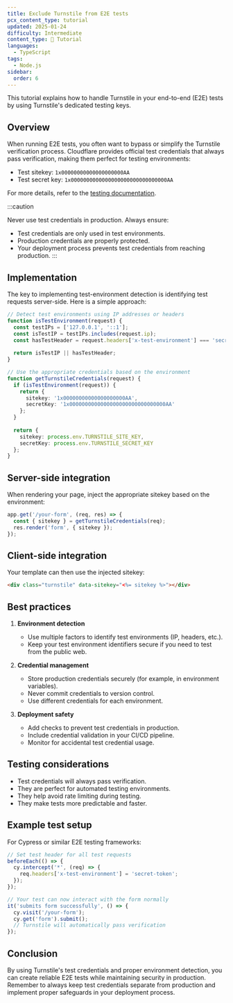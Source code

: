 ```yaml
---
title: Exclude Turnstile from E2E tests
pcx_content_type: tutorial
updated: 2025-01-24
difficulty: Intermediate
content_type: 📝 Tutorial
languages:
  - TypeScript
tags:
  - Node.js
sidebar:
  order: 6
---
```


This tutorial explains how to handle Turnstile in your end-to-end (E2E) tests by using Turnstile's dedicated testing keys.

## Overview

When running E2E tests, you often want to bypass or simplify the Turnstile verification process. Cloudflare provides official test credentials that always pass verification, making them perfect for testing environments:

- Test sitekey: `1x00000000000000000000AA`
- Test secret key: `1x0000000000000000000000000000000AA`

For more details, refer to the [testing documentation](/turnstile/troubleshooting/testing/).

:::caution

Never use test credentials in production. Always ensure:
- Test credentials are only used in test environments.
- Production credentials are properly protected.
- Your deployment process prevents test credentials from reaching production.
:::

## Implementation

The key to implementing test-environment detection is identifying test requests server-side. Here is a simple approach:

```typescript
// Detect test environments using IP addresses or headers
function isTestEnvironment(request) {
  const testIPs = ['127.0.0.1', '::1'];
  const isTestIP = testIPs.includes(request.ip);
  const hasTestHeader = request.headers['x-test-environment'] === 'secret-token';
  
  return isTestIP || hasTestHeader;
}

// Use the appropriate credentials based on the environment
function getTurnstileCredentials(request) {
  if (isTestEnvironment(request)) {
    return {
      sitekey: '1x00000000000000000000AA',
      secretKey: '1x0000000000000000000000000000000AA'
    };
  }
  
  return {
    sitekey: process.env.TURNSTILE_SITE_KEY,
    secretKey: process.env.TURNSTILE_SECRET_KEY
  };
}
```

## Server-side integration

When rendering your page, inject the appropriate sitekey based on the environment:

```typescript
app.get('/your-form', (req, res) => {
  const { sitekey } = getTurnstileCredentials(req);
  res.render('form', { sitekey });
});
```

## Client-side integration

Your template can then use the injected sitekey:

```html
<div class="turnstile" data-sitekey="<%= sitekey %>"></div>
```

## Best practices

1. **Environment detection**
   - Use multiple factors to identify test environments (IP, headers, etc.).
   - Keep your test environment identifiers secure if you need to test from the public web.

2. **Credential management**
   - Store production credentials securely (for example, in environment variables).
   - Never commit credentials to version control.
   - Use different credentials for each environment.

3. **Deployment safety**
   - Add checks to prevent test credentials in production.
   - Include credential validation in your CI/CD pipeline.
   - Monitor for accidental test credential usage.

## Testing considerations

- Test credentials will always pass verification.
- They are perfect for automated testing environments.
- They help avoid rate limiting during testing.
- They make tests more predictable and faster.

## Example test setup

For Cypress or similar E2E testing frameworks:

```typescript
// Set test header for all test requests
beforeEach(() => {
  cy.intercept('*', (req) => {
    req.headers['x-test-environment'] = 'secret-token';
  });
});

// Your test can now interact with the form normally
it('submits form successfully', () => {
  cy.visit('/your-form');
  cy.get('form').submit();
  // Turnstile will automatically pass verification
});
```

## Conclusion

By using Turnstile's test credentials and proper environment detection, you can create reliable E2E tests while maintaining security in production. Remember to always keep test credentials separate from production and implement proper safeguards in your deployment process.
